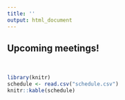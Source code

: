 ```yaml
---
title: ''
output: html_document
---
```


## Upcoming meetings!

<br>
```r
library(knitr)
schedule <- read.csv("schedule.csv")
knitr::kable(schedule)
```